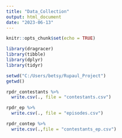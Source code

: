 ---
title: "Data_Collection"
output: html_document
date: "2023-06-13"
---

```{r setup, include=FALSE}
knitr::opts_chunk$set(echo = TRUE)

library(dragracer)
library(tibble)
library(dplyr)
library(tidyr)

```

```{r warning=FALSE}
setwd("C:/Users/betsy/Rupaul_Project")
getwd()

rpdr_contestants %>%
  write.csv(., file = "contestants.csv")


```

```{r}
rpdr_ep %>%
  write.csv(., file = "episodes.csv")
```

```{r}
rpdr_contep %>%
  write.csv(.,file = "contestants_ep.csv")

```
